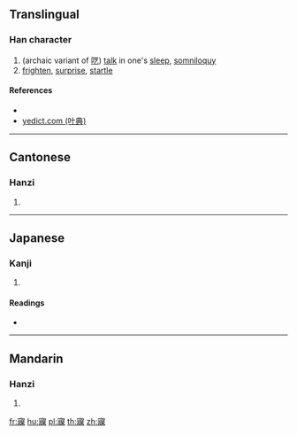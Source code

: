 ==Translingual==

===Han character===
{{Han char|rn=40|rad=宀|as=14|sn=17|four=30294|canj=JVMD,XJVMD|ids=⿱宀⿰爿臬}}

# (archaic variant of [[呓]]) [[talk]] in one's [[sleep]], [[somniloquy]]
# [[frighten]], [[surprise]], [[startle]]

====References====
* {{Han ref|kx=0292.240|dkj=07351|dj=0579.120|hdz=20956.190|uh=5BF1|ud=23537|bh=ECD8|bd=60632}}
* [http://yedict.com/htm/5B/5BF1.htm yedict.com (叶典)]

----

==Cantonese==

===Hanzi===
{{yue-hanzi|jyut=[[ngai6]]|y=ngai6}}

# {{defn|lang=yue|sort=宀14}}

----

==Japanese==

===Kanji===
{{ja-kanji|grade=|rs=宀14}}

# {{defn|lang=ja|sort=宀14}}

====Readings====
* {{ja-readings|on=[[げい]] (gei)|kun=[[ねごと]] (negoto), [[おどろく]] (odoroku)}}

----

==Mandarin==

===Hanzi===
{{cmn-hanzi|pin=[[yì]] ([[yi4]])|wg=i<sup>4</sup>}}

# {{defn|lang=cmn|sort=宀14}}

[[fr:寱]]
[[hu:寱]]
[[pl:寱]]
[[th:寱]]
[[zh:寱]]